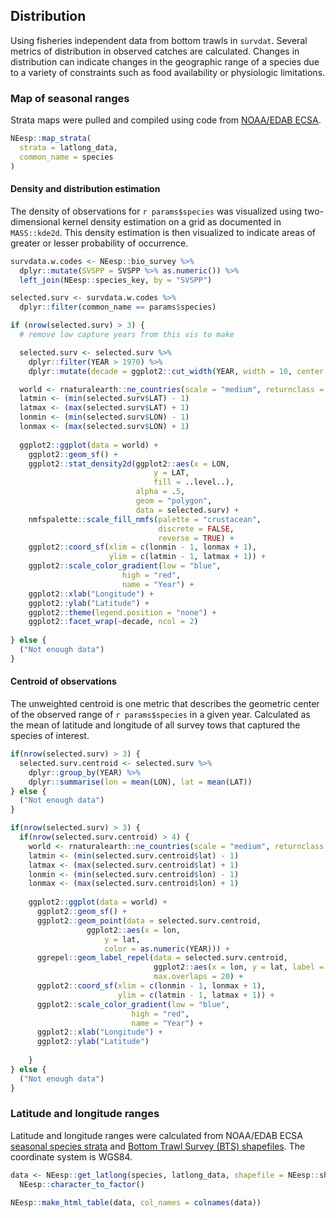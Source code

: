 ## Distribution

Using fisheries independent data from bottom trawls in `survdat`. Several metrics of distribution in observed catches are calculated. Changes in distribution can indicate changes in the geographic range of a species due to a variety of constraints such as food availability or physiologic limitations. 

### Map of seasonal ranges

Strata maps were pulled and compiled using code from [NOAA/EDAB ECSA](https://github.com/NOAA-EDAB/ECSA).


```r
NEesp::map_strata(
  strata = latlong_data,
  common_name = species
)
```


#### Density and distribution estimation

The density of observations for `r params$species` was visualized using two-dimensional kernel density estimation on a grid as documented in `MASS::kde2d`. This density estimation is then visualized to indicate areas of greater or lesser probability of occurrence.


```r
survdata.w.codes <- NEesp::bio_survey %>%
  dplyr::mutate(SVSPP = SVSPP %>% as.numeric()) %>%
  left_join(NEesp::species_key, by = "SVSPP")

selected.surv <- survdata.w.codes %>%
  dplyr::filter(common_name == params$species)
```


```r
if (nrow(selected.surv) > 3) {
  # remove low capture years from this vis to make

  selected.surv <- selected.surv %>%
    dplyr::filter(YEAR > 1970) %>%
    dplyr::mutate(decade = ggplot2::cut_width(YEAR, width = 10, center = 1980))

  world <- rnaturalearth::ne_countries(scale = "medium", returnclass = "sf")
  latmin <- (min(selected.surv$LAT) - 1)
  latmax <- (max(selected.surv$LAT) + 1)
  lonmin <- (min(selected.surv$LON) - 1)
  lonmax <- (max(selected.surv$LON) + 1)
 
  ggplot2::ggplot(data = world) +
    ggplot2::geom_sf() +
    ggplot2::stat_density2d(ggplot2::aes(x = LON, 
                                y = LAT, 
                                fill = ..level..), 
                            alpha = .5, 
                            geom = "polygon", 
                            data = selected.surv) +
    nmfspalette::scale_fill_nmfs(palette = "crustacean", 
                                 discrete = FALSE, 
                                 reverse = TRUE) +
    ggplot2::coord_sf(xlim = c(lonmin - 1, lonmax + 1), 
                      ylim = c(latmin - 1, latmax + 1)) +
    ggplot2::scale_color_gradient(low = "blue", 
                         high = "red", 
                         name = "Year") +
    ggplot2::xlab("Longitude") +
    ggplot2::ylab("Latitude") +
    ggplot2::theme(legend.position = "none") +
    ggplot2::facet_wrap(~decade, ncol = 2)
  
} else {
  ("Not enough data")
}
```


#### Centroid of observations 

The unweighted centroid is one metric that describes the geometric center of the observed range of `r params$species` in a given year. Calculated as the mean of latitude and longitude of all survey tows that captured the species of interest.


```r
if(nrow(selected.surv) > 3) {
  selected.surv.centroid <- selected.surv %>%
    dplyr::group_by(YEAR) %>%
    dplyr::summarise(lon = mean(LON), lat = mean(LAT))
} else {
  ("Not enough data")
}

if(nrow(selected.surv) > 3) {
  if(nrow(selected.surv.centroid) > 4) {
    world <- rnaturalearth::ne_countries(scale = "medium", returnclass = "sf")
    latmin <- (min(selected.surv.centroid$lat) - 1)
    latmax <- (max(selected.surv.centroid$lat) + 1)
    lonmin <- (min(selected.surv.centroid$lon) - 1)
    lonmax <- (max(selected.surv.centroid$lon) + 1)
  
    ggplot2::ggplot(data = world) +
      ggplot2::geom_sf() +
      ggplot2::geom_point(data = selected.surv.centroid, 
                 ggplot2::aes(x = lon,
                     y = lat,
                     color = as.numeric(YEAR))) +
      ggrepel::geom_label_repel(data = selected.surv.centroid, 
                                ggplot2::aes(x = lon, y = lat, label = YEAR), 
                                max.overlaps = 20) +
      ggplot2::coord_sf(xlim = c(lonmin - 1, lonmax + 1), 
                        ylim = c(latmin - 1, latmax + 1)) +
      ggplot2::scale_color_gradient(low = "blue", 
                           high = "red", 
                           name = "Year") +
      ggplot2::xlab("Longitude") +
      ggplot2::ylab("Latitude")
  
    }
} else {
  ("Not enough data")
}
```


### Latitude and longitude ranges

Latitude and longitude ranges were calculated from NOAA/EDAB ECSA [seasonal species strata](https://github.com/NOAA-EDAB/ECSA/blob/master/data/seasonal_stock_strata.csv) and [Bottom Trawl Survey (BTS) shapefiles](https://github.com/NOAA-EDAB/ECSA/tree/master/data/strata_shapefiles). The coordinate system is WGS84.
```r
data <- NEesp::get_latlong(species, latlong_data, shapefile = NEesp::shape) %>%
  NEesp::character_to_factor()

NEesp::make_html_table(data, col_names = colnames(data))
```
